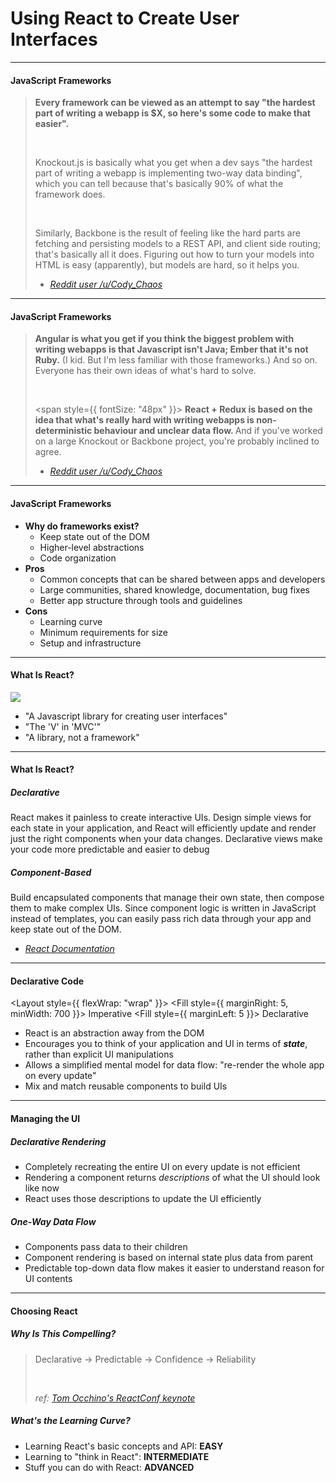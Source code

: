 <!-- prettier-ignore-start -->

<!-- prettier-ignore-end -->

# Using React to Create User Interfaces


---

#### JavaScript Frameworks

> **Every framework can be viewed as an attempt to say "the hardest part of writing a webapp is $X, so here's some code to make that easier".**
>
> <br />
>
> Knockout.js is basically what you get when a dev says "the hardest part of
> writing a webapp is implementing two-way data binding", which you can tell
> because that's basically 90% of what the framework does.
>
> <br />
>
> Similarly, Backbone is the result of feeling like the hard parts are fetching and
> persisting models to a REST API, and client side routing; that's basically
> all it does. Figuring out how to turn your models into HTML is easy
> (apparently), but models are hard, so it helps you.
>
> - [_Reddit user /u/Cody_Chaos_](https://www.reddit.com/r/reactjs/comments/39wsfi/what_are_pros_and_cons_of_using_reactjsflux/cs7msvp)

---

#### JavaScript Frameworks

> **Angular is what you get if you think the biggest problem with writing webapps is that Javascript isn't Java; Ember that it's not Ruby.** (I kid. But I'm less familiar with those frameworks.) And so on. Everyone has their own ideas of what's hard to solve.
>
> <br />
>
> <span style={{ fontSize: "48px" }}>
>   <b>
>     React + Redux is based on the idea that what's really hard with writing
>     webapps is non-deterministic behaviour and unclear data flow.
>   </b>
> </span> And if you've worked on a large Knockout or Backbone project, you're probably
> inclined to agree.
>
> - [_Reddit user /u/Cody_Chaos_](https://www.reddit.com/r/reactjs/comments/39wsfi/what_are_pros_and_cons_of_using_reactjsflux/cs7msvp)

---

#### JavaScript Frameworks

- **Why do frameworks exist?**
  - Keep state out of the DOM
  - Higher-level abstractions
  - Code organization
- **Pros**
  - Common concepts that can be shared between apps and developers
  - Large communities, shared knowledge, documentation, bug fixes
  - Better app structure through tools and guidelines
- **Cons**
  - Learning curve
  - Minimum requirements for size
  - Setup and infrastructure

---


#### What Is React?

<Image src={reactLogo} />

- "A Javascript library for creating user interfaces"
- "The 'V' in 'MVC'"
- "A library, not a framework"

---

#### What Is React?

##### Declarative

React makes it painless to create interactive UIs. Design simple views for each state in your application, and React will efficiently update and render just the right components when your data changes. Declarative views make your code more predictable and easier to debug

##### Component-Based

Build encapsulated components that manage their own state, then compose them to make complex UIs. Since component logic is written in JavaScript instead of templates, you can easily pass rich data through your app and keep state out of the DOM.

- [_React Documentation_](https://reactjs.org)

---


#### Declarative Code

<Layout style={{ flexWrap: "wrap" }}>
  <Fill style={{ marginRight: 5, minWidth: 700 }}>
    <Heading size={5}>Imperative</Heading>
    <CodePane lang="js" source={jQueryImperative} />
  </Fill>
  <Fill style={{ marginLeft: 5 }}>
    <Heading size={5}>Declarative</Heading>
    <CodePane lang="jsx" source={reactDeclarative} />
  </Fill>
</Layout>

- React is an abstraction away from the DOM
- Encourages you to think of your application and UI in terms of **_state_**, rather than explicit UI manipulations
- Allows a simplified mental model for data flow: "re-render the whole app on every update"
- Mix and match reusable components to build UIs

---

#### Managing the UI

##### Declarative Rendering

- Completely recreating the entire UI on every update is not efficient
- Rendering a component returns _descriptions_ of what the UI should look like now
- React uses those descriptions to update the UI efficiently

##### One-Way Data Flow

- Components pass data to their children
- Component rendering is based on internal state plus data from parent
- Predictable top-down data flow makes it easier to understand reason for UI contents

---

#### Choosing React

##### Why Is This Compelling?

> Declarative → Predictable → Confidence → Reliability
>
> <br />
>
> _ref: [Tom Occhino's ReactConf keynote](https://www.youtube.com/watch?v=KVZ-P-ZI6W4#t=868)_

##### What's the Learning Curve?

- Learning React's basic concepts and API: **EASY**
- Learning to "think in React": **INTERMEDIATE**
- Stuff you can do with React: **ADVANCED**
